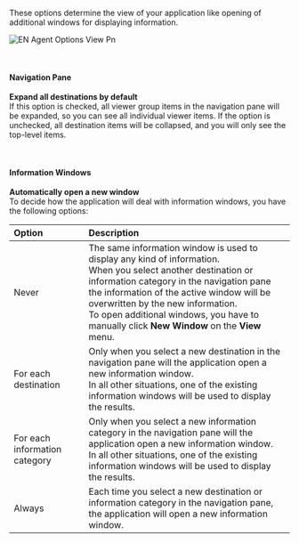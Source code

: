 These options determine the view of your application like opening of additional windows for displaying information.

![EN Agent Options View Pn](/images/digital-signage/windows-applications/agent/tools/EN-Agent-Options-View.png)

 

#### **Navigation Pane**

**Expand all destinations by default**\
If this option is checked, all viewer group items in the navigation pane will be expanded, so you can see all individual viewer items. If the option is unchecked, all destination items will be collapsed, and you will only see the top-level items.

 

#### **Information Windows**

**Automatically open a new window**\
To decide how the application will deal with information windows, you have the following options:

| **Option**                    | **Description**                                                                                                                                                                                                                                                                                                                                   |
| :---------------------------- | :------------------------------------------------------------------------------------------------------------------------------------------------------------------------------------------------------------------------------------------------------------------------------------------------------------------------------------------------ |
| Never                         | The same information window is used to display any kind of information.<br />When you select another destination or information category in the navigation pane the information of the active window will be overwritten by the new information.<br />To open additional windows, you have to manually click **New Window** on the **View** menu. |
| For each destination          | Only when you select a new destination in the navigation pane will the application open a new information window.<br />In all other situations, one of the existing information windows will be used to display the results.                                                                                                                      |
| For each information category | Only when you select a new information category in the navigation pane will the application open a new information window.<br />In all other situations, one of the existing information windows will be used to display the results.                                                                                                             |
| Always                        | Each time you select a new destination or information category in the navigation pane, the application will open a new information window.                                                                                                                                                                                                        |